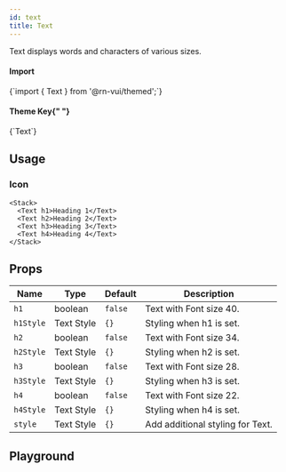 ```yaml
---
id: text
title: Text
---
```



<IconsStyle />

Text displays words and characters of various sizes.

<div class="row inline-flex-center">
  <div class="col col--3">
    <h4>Import</h4>
  </div>
  <div class="col col--9">
    <CodeBlock>{`import { Text } from '@rn-vui/themed';`}</CodeBlock>
  </div>
  <div class="col col--3">
    <h4>
      Theme Key{" "}
      <a href="../customizing#using-themeprovider">
        <BiInfoCircle />
      </a>
    </h4>
  </div>
  <div class="col col--9">
    <CodeBlock>{`Text`}</CodeBlock>
  </div>
</div>

## Usage

### Icon

```tsx live
<Stack>
  <Text h1>Heading 1</Text>
  <Text h2>Heading 2</Text>
  <Text h3>Heading 3</Text>
  <Text h4>Heading 4</Text>
</Stack>
```

<Usage />

## Props

<div class='table-responsive'>

| Name      | Type       | Default | Description                      |
| --------- | ---------- | ------- | -------------------------------- |
| `h1`      | boolean    | `false` | Text with Font size 40.          |
| `h1Style` | Text Style | `{}`    | Styling when h1 is set.          |
| `h2`      | boolean    | `false` | Text with Font size 34.          |
| `h2Style` | Text Style | `{}`    | Styling when h2 is set.          |
| `h3`      | boolean    | `false` | Text with Font size 28.          |
| `h3Style` | Text Style | `{}`    | Styling when h3 is set.          |
| `h4`      | boolean    | `false` | Text with Font size 22.          |
| `h4Style` | Text Style | `{}`    | Styling when h4 is set.          |
| `style`   | Text Style | `{}`    | Add additional styling for Text. |

</div>

## Playground

<Play />
